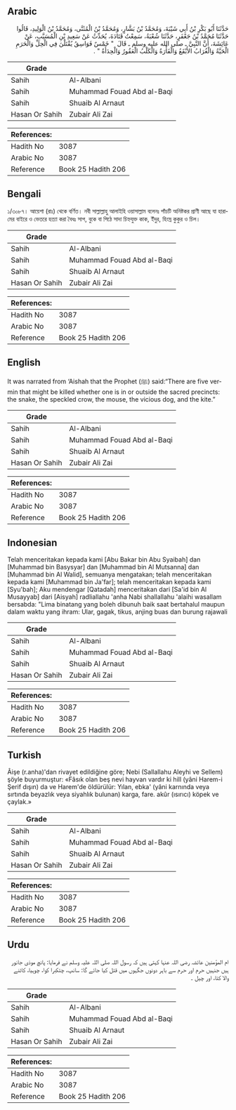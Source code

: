 ## Arabic


<div dir="rtl" lang="ar" style={{fontSize:'larger',backgroundColor:'#f8f9fa',padding:20}}>
حَدَّثَنَا أَبُو بَكْرِ بْنُ أَبِي شَيْبَةَ، وَمُحَمَّدُ بْنُ بَشَّارٍ، وَمُحَمَّدُ بْنُ الْمُثَنَّى، وَمُحَمَّدُ بْنُ الْوَلِيدِ، قَالُوا حَدَّثَنَا مُحَمَّدُ بْنُ جَعْفَرٍ، حَدَّثَنَا شُعْبَةُ، سَمِعْتُ قَتَادَةَ، يُحَدِّثُ عَنْ سَعِيدِ بْنِ الْمُسَيَّبِ، عَنْ عَائِشَةَ، أَنَّ النَّبِيَّ ـ صلى الله عليه وسلم ـ قَالَ ‏ "‏ خَمْسٌ فَوَاسِقُ يُقْتَلْنَ فِي الْحِلِّ وَالْحَرَمِ الْحَيَّةُ وَالْغُرَابُ الأَبْقَعُ وَالْفَأْرَةُ وَالْكَلْبُ الْعَقُورُ وَالْحِدَأَةُ ‏"‏ ‏.‏
</div>
<div style={{backgroundColor:'#f8f9fa',padding:20, marginBottom: 10}}><table> <thead> <tr> <th>Grade</th> <th></th> </tr> </thead> <tbody> <tr><td>Sahih</td><td>Al-Albani</td></tr><tr><td>Sahih</td><td>Muhammad Fouad Abd al-Baqi</td></tr><tr><td>Sahih</td><td>Shuaib Al Arnaut</td></tr><tr><td>Hasan Or Sahih</td><td>Zubair Ali Zai</td></tr></tbody></table><table> <thead> <tr> <th>References:</th> <th></th> </tr> </thead> <tbody><tr><td>Hadith No</td><td>3087</td></tr><tr><td>Arabic No</td><td>3087</td></tr><tr><td>Reference</td><td>Book 25 Hadith 206</td></tr></tbody></table></div>

## Bengali


<div dir="ltr" lang="bn" style={{fontSize:'larger',backgroundColor:'#f8f9fa',padding:20}}>
১/৩০৮৭। আয়েশা (রাঃ) থেকে বর্ণিত। নবী সাল্লাল্লাহু আলাইহি ওয়াসাল্লাম বলেনঃ পাঁচটি অনিষ্টকর প্রাণী আছে যা হারামের বাইরে ও ভেতরে হত্যা করা বৈধঃ সাপ, বুকে বা পিঠে সাদা চিহ্নযুক্ত কাক, ইঁদুর, হিংস্র কুকুর ও চিল।
</div>
<div style={{backgroundColor:'#f8f9fa',padding:20, marginBottom: 10}}><table> <thead> <tr> <th>Grade</th> <th></th> </tr> </thead> <tbody> <tr><td>Sahih</td><td>Al-Albani</td></tr><tr><td>Sahih</td><td>Muhammad Fouad Abd al-Baqi</td></tr><tr><td>Sahih</td><td>Shuaib Al Arnaut</td></tr><tr><td>Hasan Or Sahih</td><td>Zubair Ali Zai</td></tr></tbody></table><table> <thead> <tr> <th>References:</th> <th></th> </tr> </thead> <tbody><tr><td>Hadith No</td><td>3087</td></tr><tr><td>Arabic No</td><td>3087</td></tr><tr><td>Reference</td><td>Book 25 Hadith 206</td></tr></tbody></table></div>

## English


<div dir="ltr" lang="en" style={{fontSize:'larger',backgroundColor:'#f8f9fa',padding:20}}>
It was narrated from ‘Aishah that the Prophet (ﷺ) said:“There are five vermin that might be killed whether one is in or outside the sacred precincts: the snake, the speckled crow, the mouse, the vicious dog, and the kite.”
</div>
<div style={{backgroundColor:'#f8f9fa',padding:20, marginBottom: 10}}><table> <thead> <tr> <th>Grade</th> <th></th> </tr> </thead> <tbody> <tr><td>Sahih</td><td>Al-Albani</td></tr><tr><td>Sahih</td><td>Muhammad Fouad Abd al-Baqi</td></tr><tr><td>Sahih</td><td>Shuaib Al Arnaut</td></tr><tr><td>Hasan Or Sahih</td><td>Zubair Ali Zai</td></tr></tbody></table><table> <thead> <tr> <th>References:</th> <th></th> </tr> </thead> <tbody><tr><td>Hadith No</td><td>3087</td></tr><tr><td>Arabic No</td><td>3087</td></tr><tr><td>Reference</td><td>Book 25 Hadith 206</td></tr></tbody></table></div>

## Indonesian


<div dir="ltr" lang="id" style={{fontSize:'larger',backgroundColor:'#f8f9fa',padding:20}}>
Telah menceritakan kepada kami [Abu Bakar bin Abu Syaibah] dan [Muhammad bin Basysyar] dan [Muhammad bin Al Mutsanna] dan [Muhammad bin Al Walid], semuanya mengatakan; telah menceritakan kepada kami [Muhammad bin Ja'far]; telah menceritakan kepada kami [Syu'bah]; Aku mendengar [Qatadah] menceritakan dari [Sa'id bin Al Musayyab] dari [Aisyah] radliallahu 'anha Nabi shallallahu 'alaihi wasallam bersabda: "Lima binatang yang boleh dibunuh baik saat bertahalul maupun dalam waktu yang ihram: Ular, gagak, tikus, anjing buas dan burung rajawali
</div>
<div style={{backgroundColor:'#f8f9fa',padding:20, marginBottom: 10}}><table> <thead> <tr> <th>Grade</th> <th></th> </tr> </thead> <tbody> <tr><td>Sahih</td><td>Al-Albani</td></tr><tr><td>Sahih</td><td>Muhammad Fouad Abd al-Baqi</td></tr><tr><td>Sahih</td><td>Shuaib Al Arnaut</td></tr><tr><td>Hasan Or Sahih</td><td>Zubair Ali Zai</td></tr></tbody></table><table> <thead> <tr> <th>References:</th> <th></th> </tr> </thead> <tbody><tr><td>Hadith No</td><td>3087</td></tr><tr><td>Arabic No</td><td>3087</td></tr><tr><td>Reference</td><td>Book 25 Hadith 206</td></tr></tbody></table></div>

## Turkish


<div dir="ltr" lang="tr" style={{fontSize:'larger',backgroundColor:'#f8f9fa',padding:20}}>
Âişe (r.anha)'dan rivayet edildiğine göre; Nebi (Sallallahu Aleyhi ve Sellem) şöyle buyurmuştur: «Fâsık olan beş nevi hayvan vardır ki hill (yâni Harem-i Şerif dışın) da ve Harem'de öldürülür: Yılan, ebka' (yâni karnında veya sırtında beyazlık veya siyahlık bulunan) karga, fare. akûr (ısırıcı) köpek ve çaylak.»
</div>
<div style={{backgroundColor:'#f8f9fa',padding:20, marginBottom: 10}}><table> <thead> <tr> <th>Grade</th> <th></th> </tr> </thead> <tbody> <tr><td>Sahih</td><td>Al-Albani</td></tr><tr><td>Sahih</td><td>Muhammad Fouad Abd al-Baqi</td></tr><tr><td>Sahih</td><td>Shuaib Al Arnaut</td></tr><tr><td>Hasan Or Sahih</td><td>Zubair Ali Zai</td></tr></tbody></table><table> <thead> <tr> <th>References:</th> <th></th> </tr> </thead> <tbody><tr><td>Hadith No</td><td>3087</td></tr><tr><td>Arabic No</td><td>3087</td></tr><tr><td>Reference</td><td>Book 25 Hadith 206</td></tr></tbody></table></div>

## Urdu


<div dir="rtl" lang="ur" style={{fontSize:'larger',backgroundColor:'#f8f9fa',padding:20}}>
ام المؤمنین عائشہ رضی اللہ عنہا کہتی ہیں کہ رسول اللہ صلی اللہ علیہ وسلم نے فرمایا: پانچ موذی جانور ہیں جنہیں حرم اور حرم سے باہر دونوں جگہوں میں قتل کیا جائے گا: سانپ، چتکبرا کوا، چوہیا، کاٹنے والا کتا، اور چیل ۔
</div>
<div style={{backgroundColor:'#f8f9fa',padding:20, marginBottom: 10}}><table> <thead> <tr> <th>Grade</th> <th></th> </tr> </thead> <tbody> <tr><td>Sahih</td><td>Al-Albani</td></tr><tr><td>Sahih</td><td>Muhammad Fouad Abd al-Baqi</td></tr><tr><td>Sahih</td><td>Shuaib Al Arnaut</td></tr><tr><td>Hasan Or Sahih</td><td>Zubair Ali Zai</td></tr></tbody></table><table> <thead> <tr> <th>References:</th> <th></th> </tr> </thead> <tbody><tr><td>Hadith No</td><td>3087</td></tr><tr><td>Arabic No</td><td>3087</td></tr><tr><td>Reference</td><td>Book 25 Hadith 206</td></tr></tbody></table></div>